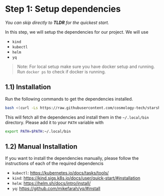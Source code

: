 # **Step 1:** Setup dependencies

_You can skip directly to **TLDR** for the quickest start._

In this step, we will setup the dependencies for our project. We will use
* `kind`
* `kubectl`
* `helm`
* `yq`

> Note: For local setup make sure you have docker setup and running. Run `docker ps` to check if docker is running.

## 1.1) Installation
Run the following commands to get the dependencies installed.
```bash
bash <(curl -Ls https://raw.githubusercontent.com/cosmology-tech/starship/main/scripts/dev-setup.sh)
```

This will fetch all the dependencies and install them in the `~/.local/bin` directory.
Please add it to your `PATH` variable with
```bash
export PATH=$PATH:~/.local/bin
```

## 1.2) Manual Installation
If you want to install the dependencies manually, please follow the instructions of each of
the required dependencis

* `kubectl`: https://kubernetes.io/docs/tasks/tools/
* `kind`: https://kind.sigs.k8s.io/docs/user/quick-start/#installation
* `helm`: https://helm.sh/docs/intro/install/
* `yq`: https://github.com/mikefarah/yq/#install
